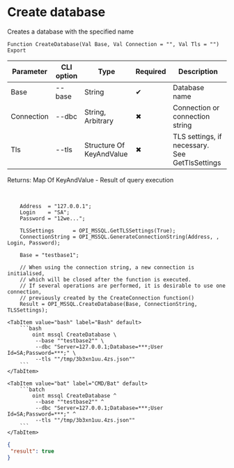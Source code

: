 ﻿---
sidebar_position: 1
description: Create database and other functions to work with MSSQL in the Open Integration Package, a free open-source integration library for 1C:Enterprise 8, OneScript and CLI
keywords: [1C, 1С, 1С:Enterprise, 1С:Enterprise 8.3, API, Integration, Services, Exchange, OneScript, CLI, MSSQL]
---


# Create database
 Creates a database with the specified name



`Function CreateDatabase(Val Base, Val Connection = "", Val Tls = "") Export`

  | Parameter | CLI option | Type | Required | Description |
  |-|-|-|-|-|
  | Base | --base | String | &#x2714; | Database name |
  | Connection | --dbc | String, Arbitrary | &#x2716; | Connection or connection string |
  | Tls | --tls | Structure Of KeyAndValue | &#x2716; | TLS settings, if necessary. See GetTlsSettings |

  
  Returns:  Map Of KeyAndValue - Result of query execution

<br/>




```bsl title="1C:Enterprise/OneScript code example"
    Address  = "127.0.0.1";
    Login    = "SA";
    Password = "12we...";

    TLSSettings      = OPI_MSSQL.GetTLSSettings(True);
    ConnectionString = OPI_MSSQL.GenerateConnectionString(Address, , Login, Password);

    Base = "testbase1";

    // When using the connection string, a new connection is initialised,
    // which will be closed after the function is executed.
    // If several operations are performed, it is desirable to use one connection,
    // previously created by the CreateConnection function()
    Result = OPI_MSSQL.CreateDatabase(Base, ConnectionString, TLSSettings);
```
 

 <Tabs>
  
    <TabItem value="bash" label="Bash" default>
        ```bash
            oint mssql CreateDatabase \
             --base ""testbase2"" \
             --dbc "Server=127.0.0.1;Database=***;User Id=SA;Password=***;" \
             --tls ""/tmp/3b3xn1uu.4zs.json""
        ```
    </TabItem>
  
    <TabItem value="bat" label="CMD/Bat" default>
        ```batch
            oint mssql CreateDatabase ^
             --base ""testbase2"" ^
             --dbc "Server=127.0.0.1;Database=***;User Id=SA;Password=***;" ^
             --tls ""/tmp/3b3xn1uu.4zs.json""
        ```
    </TabItem>
</Tabs>


```json title="Result"
{
 "result": true
}
```
